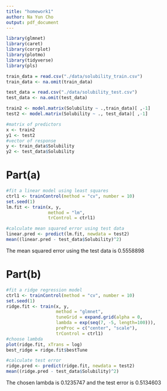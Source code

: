 ```yaml
---
title: "homework1"
author: Na Yun Cho
output: pdf_document
---
```


```r
library(glmnet)
library(caret)
library(corrplot)
library(plotmo)
library(tidyverse)
library(pls)
```

```r
train_data = read.csv("./data/solubility_train.csv")
train_data <- na.omit(train_data)

test_data = read.csv("./data/solubility_test.csv")
test_data <- na.omit(test_data)

train2 <- model.matrix(Solubility ~ .,train_data)[ ,-1]
test2 <- model.matrix(Solubility ~ ., test_data)[ ,-1]

#matrix of predictors
x <- train2
y1 <- test2
#vector of response
y <- train_data$Solubility
y2 <- test_data$Solubility
```

# Part(a)
```r
#fit a linear model using least squares
ctrl1 <- trainControl(method = "cv", number = 10) 
set.seed(1)
lm.fit <- train(x, y,
                method = "lm",
                trControl = ctrl1)

#calculate mean squared error using test data
linear.pred <- predict(lm.fit, newdata = test2) 
mean((linear.pred - test_data$Solubility)^2)
```
The mean squared error using the test data is 0.5558898

# Part(b)
```r
#fit a ridge regression model
ctrl1 <- trainControl(method = "cv", number = 10) 
set.seed(1)
ridge.fit <- train(x, y,
                   method = "glmnet",
                   tuneGrid = expand.grid(alpha = 0,
                   lambda = exp(seq(7, -5, length=100))), 
                   preProc = c("center", "scale"),
                   trControl = ctrl1) 
#choose lambda
plot(ridge.fit, xTrans = log)
best_ridge = ridge.fit$bestTune

#calculate test error
ridge.pred <- predict(ridge.fit, newdata = test2) 
mean((ridge.pred - test_data$Solubility)^2)
```
The chosen lambda is 0.1235747 and the test error is 0.5134603



